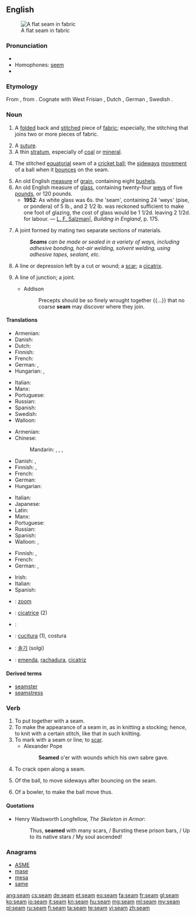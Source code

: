 {{wikipedia|dab=Seam}}
==English==
[[File:Fig. 9. Flat seam.jpg|thumb|right|A flat seam in fabric]]

===Pronunciation===
* {{audio|en-us-seem.ogg|Audio (US)}}
* Homophones: [[seem]]
* {{rhymes|iːm}}

===Etymology===
From {{etyl|ang|en}} {{term|seam|sēam|lang=ang}}, from {{etyl|gem-pro|en}} {{recons|saumaz||that which is sewn|lang=gem-pro}}. Cognate with West Frisian {{term|seam|lang=fy}}, Dutch {{term|zoom|lang=nl}}, German {{term|Saum|lang=de}}, Swedish {{term|söm|lang=sv}}.

===Noun===
{{en-noun}}

# {{sewing}} A [[folded]] back and [[stitch]]ed piece of [[fabric]]; especially, the stitching that joins two or more pieces of fabric.
# A [[suture]].
# A thin [[stratum]], especially of [[coal]] or [[mineral]].
# {{cricket}} The stitched [[equatorial]] seam of a [[cricket ball]]; the [[sideways]] [[movement]] of a ball when it [[bounce]]s on the seam.
# An old English [[measure]] of [[grain]], containing eight [[bushel]]s.
# An old English measure of [[glass]], containing twenty-four [[wey]]s of five [[pound]]s, or 120 pounds.
#* '''1952''': As white glass was 6s. the 'seam', containing 24 'weys' (pise, or pondera) of 5 lb., and 2 1/2 lb. was reckoned sufficient to make one foot of glazing, the cost of glass would be 1 1/2d. leaving 2 1/2d. for labour. &mdash; [[w:en:Louis Francis Salzman|L. F. Salzman|]], ''Building in England'', p. 175.
# {{construction}} A joint formed by mating two separate sections of materials.
#: '''''Seams''' can be made or sealed in a variety of ways, including adhesive bonding, hot-air welding, solvent welding, using adhesive tapes, sealant, etc.''
# A line or depression left by a cut or wound; a [[scar]]; a [[cicatrix]].
# {{figurative}} A line of junction; a joint.
#* Addison
#*: Precepts should be so finely wrought together {{...}} that no coarse '''seam''' may discover where they join.

====Translations====
{{trans-top|folded back and stitched piece of fabric}}
* Armenian: {{t-|hy|կար|tr=kar}}
* Danish: {{t+|da|søm|c}}
* Dutch: {{t+|nl|zoom|m}}
* Finnish: {{t+|fi|sauma}}
* French: {{t+|fr|couture}}
* German: {{t+|de|Saum|m}}, {{t+|de|Naht|f}}
* Hungarian: {{t+|hu|varrat}}, {{t+|hu|varrás}}
{{trans-mid}}
* Italian: {{t+|it|cucitura|f}}
* Manx: {{t-|gv|whaaley|m}}
* Portuguese: {{t+|pt|costura|f}}
* Russian: {{t+|ru|шов|m|tr=šov|sc=Cyrl}}
* Spanish: {{t+|es|costura|f}}
* Swedish: {{t+|sv|söm|c}}
* Walloon: {{t|wa|costeure|f}}
{{trans-bottom}}

{{trans-top|suture}}
* Armenian: {{t-|hy|կար|tr=kar}}
* Chinese:
*: Mandarin: {{t|cmn|縫|sc=Hani}}, {{t|cmn|缝|tr=féng|sc=Hani}}, {{t|cmn|縫合|sc=Hani}}, {{t|cmn|缝合|tr=fénghé|sc=Hani}}
* Danish: {{t-|da|sutur|c}},  {{t+|da|søm|c}}
* Finnish: {{t-|fi|ommel}}, {{t-|fi|tikkaus}}
* French: {{t+|fr|suture|f}}
* German: {{t+|de|Naht|f}}
* Hungarian: {{t+|hu|varrat}}
{{trans-mid}}
* Italian: {{t-|it|sutura|f}}
* Japanese: {{t-|ja|縫合|tr=ほうごう, hōgō|sc=Jpan}}
* Latin: {{t-|la|sutura|f|alt=sūtūra}}
* Manx: {{t-|gv|whaaley|m}}
* Portuguese: {{t+|pt|sutura|f}}
* Russian: {{t+|ru|шов|m|tr=šov|sc=Cyrl}}
* Spanish: {{t+|es|sutura}}
* Walloon: {{t|wa|costeure|f}}, {{t|wa|rakeudaedje|m}}
{{trans-bottom}}

{{trans-top|thin stratum of mineral}}
* Finnish: {{t+|fi|suoni}}, {{t-|fi|juonne}}
* French: {{t+|fr|veine|f}}
* German: {{t+|de|Flöz|n}}, {{t+|de|Schicht|f}}
{{trans-mid}}
* Irish: {{t-|ga|síog|f}}
* Italian: {{t+|it|vena|f}}
* Spanish: {{t-|es|veta|f}}
{{trans-bottom}}

{{trans-top|stitched seam of a cricket ball}}
{{trans-mid}}
{{trans-bottom}}

{{trans-top|measure of grain}}
{{trans-mid}}
{{trans-bottom}}

{{trans-top|measure of glass}}
{{trans-mid}}
{{trans-bottom}}

{{checktrans-top}}
* {{ttbc|nl}}: [[zoom]] {{m}}
* {{ttbc|fr}}: [[cicatrice]] {{f}} (2)
* {{ttbc|he}}: {{t-|he|תפר|tr=tefer}} {{m}}
* {{ttbc|it}}: [[cucitura]] {{f}} (1), costura
* {{ttbc|ko}}: [[솔기]] (solgi)
* {{ttbc|pt}}: [[emenda]], [[rachadura]], [[cicatriz]] {{f}}
{{trans-bottom}}

====Derived terms====
* [[seamster]]
* [[seamstress]]

===Verb===
{{en-verb}}

# To put together with a seam.
# To make the appearance of a seam in, as in knitting a stocking; hence, to knit with a certain stitch, like that in such knitting.
# To mark with a seam or line; to [[scar]].
#* Alexander Pope
#*: '''Seamed''' o'er with wounds which his own sabre gave.
# To crack open along a seam.
# {{cricket}} Of the ball, to move sideways after bouncing on the seam.
# {{cricket}} Of a bowler, to make the ball move thus.

====Quotations====
* Henry Wadsworth Longfellow, ''The Skeleton in Armor'':
*: Thus, '''seamed''' with many scars, / Bursting these prison bars, / Up to its native stars / My soul ascended!

===Anagrams===
* [[ASME#English|ASME]]
* [[mase#English|mase]]
* [[mesa#English|mesa]]
* [[same#English|same]]

[[ang:seam]]
[[cs:seam]]
[[de:seam]]
[[et:seam]]
[[eo:seam]]
[[fa:seam]]
[[fr:seam]]
[[gl:seam]]
[[ko:seam]]
[[io:seam]]
[[it:seam]]
[[kn:seam]]
[[hu:seam]]
[[mg:seam]]
[[ml:seam]]
[[my:seam]]
[[pl:seam]]
[[ru:seam]]
[[fi:seam]]
[[ta:seam]]
[[te:seam]]
[[vi:seam]]
[[zh:seam]]